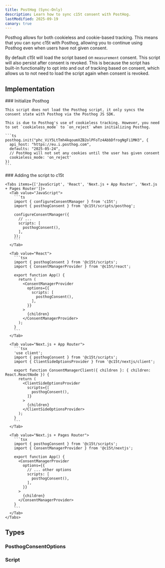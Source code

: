 ```yaml
---
title: PostHog (Sync-Only)
description: Learn how to sync c15t consent with PostHog.
lastModified: 2025-09-19
canary: true
---
```


Posthog allows for both cookieless and cookie-based tracking. This means that you can sync c15t with Posthog, allowing you to continue using Posthog even when users have not given consent.

By default c15t will load the script based on `measurement` consent. This script will also persist after consent is revoked. This is because the script has built-in functionality to opt into and out of tracking based on consent, which allows us to not need to load the script again when consent is revoked.

## Implementation

<Steps>
  <Step>
    ### Initialize Posthog

    This script does not load the Posthog script, it only syncs the consent state with Posthog via the Posthog JS SDK.

    This is due to Posthog's use of cookieless tracking. However, you need to set `cookieless_mode` to `on_reject` when initializing Posthog.

    ```ts
    posthog.init("phc_ViY5LtTmh4kqoumXZB2olPFoTz4AbbDfrogNgFi1MH3", {
      api_host: "https://eu.i.posthog.com",
      defaults: "2025-05-24",
      // PostHog will not set any cookies until the user has given consent
      cookieless_mode: 'on_reject'
    })
    ```
  </Step>

  <Step>
    ### Adding the script to c15t

    <Tabs items={['JavaScript', 'React', 'Next.js + App Router', 'Next.js + Pages Router']}>
      <Tab value="JavaScript">
        ```ts
        import { configureConsentManager } from 'c15t';
        import { posthogConsent } from '@c15t/scripts/posthog';

        configureConsentManager({
          // ... 
          scripts: [
            posthogConsent(),
          ],
        });
        ```
      </Tab>

      <Tab value="React">
        ```tsx
        import { posthogConsent } from '@c15t/scripts';
        import { ConsentManagerProvider } from '@c15t/react';

        export function App() { 
          return (
            <ConsentManagerProvider
              options={{
                scripts: [
                  posthogConsent(),
                ],
              }}
            >
              {children}
            </ConsentManagerProvider>
          );
        }
        ```
      </Tab>

      <Tab value="Next.js + App Router">
        ```tsx
        'use client';
        import { posthogConsent } from '@c15t/scripts';
        import { ClientSideOptionsProvider } from '@c15t/nextjs/client';

        export function ConsentManagerClient({ children }: { children: React.ReactNode }) { 
          return (
            <ClientSideOptionsProvider
              scripts={[
                posthogConsent(),
              ]}
            >
              {children}
            </ClientSideOptionsProvider>
          );
        }
        ```
      </Tab>

      <Tab value="Next.js + Pages Router">
        ```tsx
        import { posthogConsent } from '@c15t/scripts';
        import { ConsentManagerProvider } from '@c15t/nextjs';

        export function App() { 
          <ConsentManagerProvider
            options={{
              // ... other options
              scripts: [
                posthogConsent(),
              ],
            }}
          >
            {children}
          </ConsentManagerProvider>
        }
        ```
      </Tab>
    </Tabs>
  </Step>
</Steps>

## Types

### PosthogConsentOptions

<AutoTypeTable path="./packages/scripts/src/posthog.ts" name="PosthogConsentOptions" />

### Script

<AutoTypeTable path="./packages/core/src/libs/script-loader/types.ts" name="Script" />
